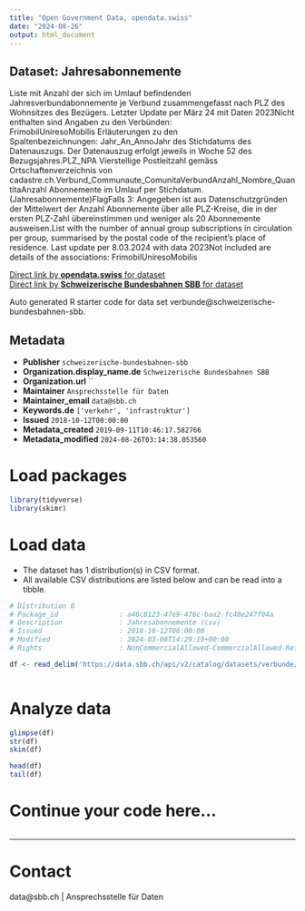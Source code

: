 ```yaml
---
title: "Open Government Data, opendata.swiss"
date: "2024-08-26"
output: html_document
---
```


## Dataset: Jahresabonnemente

Liste mit Anzahl der sich im Umlauf befindenden Jahresverbundabonnemente je Verbund zusammengefasst nach PLZ des Wohnsitzes des Bezügers. Letzter Update per März 24 mit Daten 2023Nicht enthalten sind Angaben zu den Verbünden: FrimobilUniresoMobilis Erläuterungen zu den Spaltenbezeichnungen: Jahr_An_AnnoJahr des Stichdatums des Datenauszugs. Der Datenauszug erfolgt jeweils in Woche 52 des Bezugsjahres.PLZ_NPA Vierstellige Postleitzahl gemäss Ortschaftenverzeichnis von cadastre.ch.Verbund_Communaute_ComunitaVerbundAnzahl_Nombre_QuantitaAnzahl Abonnemente im Umlauf per Stichdatum. (Jahresabonnemente)FlagFalls 3: Angegeben ist aus Datenschutzgründen der Mittelwert der Anzahl Abonnemente über alle PLZ-Kreise, die in der ersten PLZ-Zahl übereinstimmen und weniger als 20 Abonnemente ausweisen.List with the number of annual group subscriptions in circulation per group, summarised by the postal code of the recipient's place of residence. Last update per 8.03.2024 with data 2023Not included are details of the associations: FrimobilUniresoMobilis

[Direct link by **opendata.swiss** for dataset](https://opendata.swiss/de/dataset/jahresabonnemente)<br>
[Direct link by **Schweizerische Bundesbahnen SBB** for dataset](https://data.sbb.ch/explore/dataset/verbunde/)

Auto generated R starter code for data set verbunde@schweizerische-bundesbahnen-sbb.

## Metadata

- **Publisher** `schweizerische-bundesbahnen-sbb`
- **Organization.display_name.de** `Schweizerische Bundesbahnen SBB`
- **Organization.url** ``
- **Maintainer** `Ansprechsstelle für Daten`
- **Maintainer_email** `data@sbb.ch`
- **Keywords.de** `['verkehr', 'infrastruktur']`
- **Issued** `2018-10-12T00:00:00`
- **Metadata_created** `2019-09-11T10:46:17.582766`
- **Metadata_modified** `2024-08-26T03:14:38.053560`


# Load packages

```r

library(tidyverse)
library(skimr)

```

# Load data

-   The dataset has 1 distribution(s) in CSV format.
-   All available CSV distributions are listed below and can be read into a tibble.

```r

# Distribution 0
# Package_id               : a46c8123-47e9-476c-baa2-fc48e247f04a
# Description              : Jahresabonnemente (csv)
# Issued                   : 2018-10-12T00:00:00
# Modified                 : 2024-03-08T14:29:19+00:00
# Rights                   : NonCommercialAllowed-CommercialAllowed-ReferenceRequired

df <- read_delim('https://data.sbb.ch/api/v2/catalog/datasets/verbunde/exports/csv?use_labels=true')



```

# Analyze data

```r

glimpse(df)
str(df)
skim(df)

head(df)
tail(df)

```

# Continue your code here...

```r

```

------------------------------------------------------------------------

# Contact

data@sbb.ch | Ansprechsstelle für Daten
